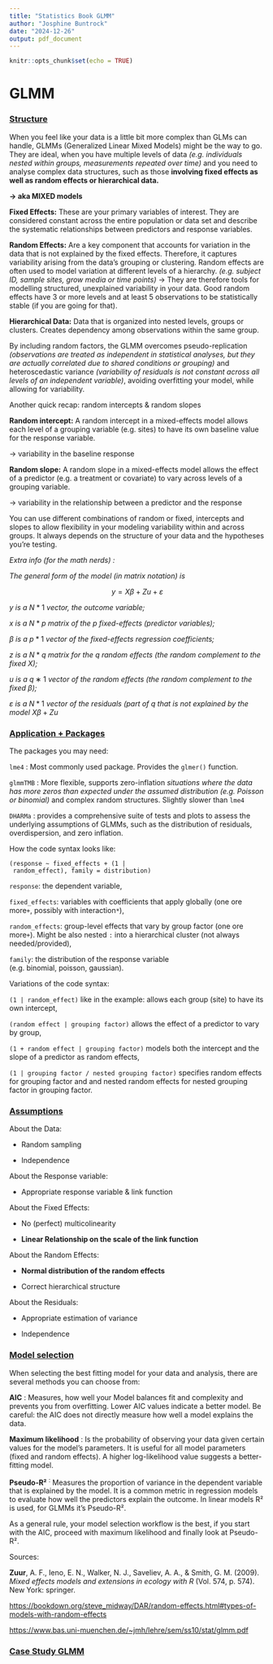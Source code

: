 ```yaml
---
title: "Statistics Book GLMM"
author: "Josphine Buntrock"
date: "2024-12-26"
output: pdf_document
---
```


```r
knitr::opts_chunk$set(echo = TRUE)
```

# GLMM

### [Structure]{.underline}

When you feel like your data is a little bit more complex than GLMs can handle, GLMMs (Generalized Linear Mixed Models) might be the way to go. They are ideal, when you have multiple levels of data *(e.g. individuals nested within groups, measurements repeated over time)* and you need to analyse complex data structures, such as those **involving fixed effects as well as random effects or hierarchical data.**

**-\> aka MIXED models**

**Fixed Effects:** These are your primary variables of interest. They are considered constant across the entire population or data set and describe the systematic relationships between predictors and response variables.

**Random Effects:** Are a key component that accounts for variation in the data that is not explained by the fixed effects. Therefore, it captures variability arising from the data's grouping or clustering. Random effects are often used to model variation at different levels of a hierarchy. *(e.g. subject ID, sample sites, grow media or time points)* -\> They are therefore tools for modelling structured, unexplained variability in your data. Good random effects have 3 or more levels and at least 5 observations to be statistically stable (if you are going for that).

**Hierarchical Data:** Data that is organized into nested levels, groups or clusters. Creates dependency among observations within the same group.

By including random factors, the GLMM overcomes pseudo-replication *(observations are treated as independent in statistical analyses, but they are actually correlated due to shared conditions or grouping)* and heteroscedastic variance *(variability of residuals is not constant across all levels of an independent variable)*, avoiding overfitting your model, while allowing for variability.

Another quick recap: random intercepts & random slopes

**Random intercept:** A random intercept in a mixed-effects model allows each level of a grouping variable (e.g. sites) to have its own baseline value for the response variable.

-\> variability in the baseline response

**Random slope:** A random slope in a mixed-effects model allows the effect of a predictor (e.g. a treatment or covariate) to vary across levels of a grouping variable.

-\> variability in the relationship between a predictor and the response

You can use different combinations of random or fixed, intercepts and slopes to allow flexibility in your modeling variability within and across groups. It always depends on the structure of your data and the hypotheses you're testing.

*Extra info (for the math nerds) :*

*The general form of the model (in matrix notation) is*

$$
    y = X\beta + Zu + \varepsilon
$$

$y$ *is a* $N*1$ *vector, the outcome variable;*

$x$ *is a* $N*p$ *matrix of the* $p$ *fixed-effects (predictor variables);*

$\beta$ *is a* $p*1$ *vector of the fixed-effects regression coefficients;*

$z$ *is a* $N*q$ *matrix for the* $q$ *random effects (the random complement to the fixed* $X$*);*

$u$ *is a* $q∗1$ *vector of the random effects (the random complement to the fixed* $\beta$*);*

$\varepsilon$ *is a* $N*1$ *vector of the residuals (part of* $q$ *that is not explained by the model* $X\beta + Zu$

### [Application + Packages]{.underline}

The packages you may need:

`lme4` : Most commonly used package. Provides the `glmer()` function.

`glmmTMB` : More flexible, supports zero-inflation *situations where the data has more zeros than expected under the assumed distribution (e.g. Poisson or binomial)* and complex random structures. Slightly slower than `lme4`

`DHARMa` : provides a comprehensive suite of tests and plots to assess the underlying assumptions of GLMMs, such as the distribution of residuals, overdispersion, and zero inflation.

How the code syntax looks like:

`(response ~ fixed_effects + (1 | random_effect), family = distribution)`

`response`: the dependent variable,

`fixed_effects`: variables with coefficients that apply globally (one ore more`+`, possibly with interaction`*`),

`random_effects`: group-level effects that vary by group factor (one ore more`+`). Might be also nested `:` into a hierarchical cluster (not always needed/provided),

`family`: the distribution of the response variable (e.g. binomial, poisson, gaussian).

Variations of the code syntax:

`(1 | random_effect)` like in the example: allows each group (site) to have its own intercept,

`(random effect | grouping factor)` allows the effect of a predictor to vary by group,

`(1 + random effect | grouping factor)` models both the intercept and the slope of a predictor as random effects,

`(1 | grouping factor / nested grouping factor)` specifies random effects for grouping factor and and nested random effects for nested grouping factor in grouping factor.

### [Assumptions]{.underline}

About the Data:

-   Random sampling

-   Independence

About the Response variable:

-   Appropriate response variable & link function

About the Fixed Effects:

-   No (perfect) multicolinearity

-   **Linear Relationship on the scale of the link function**

About the Random Effects:

-   **Normal distribution of the random effects**

-   Correct hierarchical structure

About the Residuals:

-   Appropriate estimation of variance

-   Independence

### [Model selection]{.underline}

When selecting the best fitting model for your data and analysis, there are several methods you can choose from:

**AIC** : Measures, how well your Model balances fit and complexity and prevents you from overfitting. Lower AIC values indicate a better model. Be careful: the AIC does not directly measure how well a model explains the data.

**Maximum likelihood** : Is the probability of observing your data given certain values for the model's parameters. It is useful for all model parameters (fixed and random effects). A higher log-likelihood value suggests a better-fitting model.

**Pseudo-R²** ^:^ Measures the proportion of variance in the dependent variable that is explained by the model. It is a common metric in regression models to evaluate how well the predictors explain the outcome. In linear models R² is used, for GLMMs it's Pseudo-R².

As a general rule, your model selection workflow is the best, if you start with the AIC, proceed with maximum likelihood and finally look at Pseudo-R².

Sources:

**Zuur**, A. F., Ieno, E. N., Walker, N. J., Saveliev, A. A., & Smith, G. M. (2009). *Mixed effects models and extensions in ecology with R* (Vol. 574, p. 574). New York: springer.

<https://bookdown.org/steve_midway/DAR/random-effects.html#types-of-models-with-random-effects>

<https://www.bas.uni-muenchen.de/~jmh/lehre/sem/ss10/stat/glmm.pdf>

### [Case Study GLMM]{.underline}
